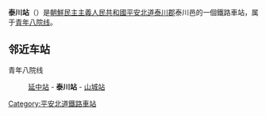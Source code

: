 {{朝鮮半島車站資訊
|公司色 = blue
|文字色 = 
|站名 = 泰川站
|圖片 = 
|pxl = 
|圖片說明 =
|前一站 = [[延中站|延中]]
|前一站距離 = 5.0
|後一站距離 = 4.7
|後一站 = [[山城站_(平安北道)|山城]]
|所屬路線 = [[青年八院线|青年八院线]]
|距離 = 64.8
|起點站 = [[球场青年站|球场青年]]
|諺文 = 태천역
|朝鮮漢字 = 泰川驛
|文觀部式 = Taecheon-yeok
|馬-賴式 = T'aech'ŏn-yŏk
|副站名 = 
|車站編號 = 
|停站路線數 = 
|所屬公司 = [[朝鮮民主主義人民共和國鐵道省|朝鮮民主主義人民共和國鐵道省]]
|所在地 =[[平安北道|平安北道]][[泰川郡|泰川郡]]泰川邑
|車站構造 = 地面车站
|月台配置 = 
|啟用年月日 =
|廢站年月日 = 
|上下車人次 = 
|統計年度 = 
|轉車 = 
|備註 = 
|全寬備註 = 
}}

'''泰川站'''（{{lang-ko|태천역}}）是[[朝鮮民主主義人民共和國|朝鮮民主主義人民共和國]][[平安北道|平安北道]][[泰川郡|泰川郡]]泰川邑的一個鐵路車站，属于[[青年八院线|青年八院线]]。

==邻近车站==
青年八院线
:[[延中站|延中站]] - '''泰川站''' - [[山城站_(平安北道)|山城站]]

{{朝鲜铁路小作品}}

{{青年八院线}}

[[Category:平安北道鐵路車站|Category:平安北道鐵路車站]]